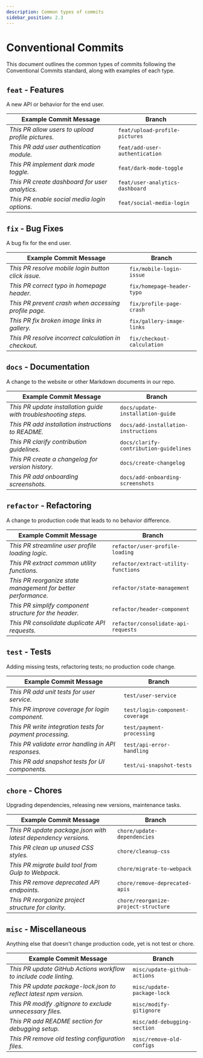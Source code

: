 ```yaml
---
description: Common types of commits
sidebar_position: 2.3
---
```


# Conventional Commits

This document outlines the common types of commits following the Conventional Commits standard, along with examples of each type.

## `feat` - Features

A new API or behavior for the end user.

| Example Commit Message | Branch |
| --- | --- |
| _This PR allow users to upload profile pictures._ | `feat/upload-profile-pictures` |
| _This PR add user authentication module._ | `feat/add-user-authentication` |
| _This PR implement dark mode toggle._ | `feat/dark-mode-toggle` |
| _This PR create dashboard for user analytics._ | `feat/user-analytics-dashboard` |
| _This PR enable social media login options._ | `feat/social-media-login` |

## `fix` - Bug Fixes

A bug fix for the end user.

| Example Commit Message | Branch |
| --- | --- |
| _This PR resolve mobile login button click issue._ | `fix/mobile-login-issue` |
| _This PR correct typo in homepage header._ | `fix/homepage-header-typo` |
| _This PR prevent crash when accessing profile page._ | `fix/profile-page-crash` |
| _This PR fix broken image links in gallery._ | `fix/gallery-image-links` |
| _This PR resolve incorrect calculation in checkout._ | `fix/checkout-calculation` |

## `docs` - Documentation

A change to the website or other Markdown documents in our repo.

| Example Commit Message | Branch |
| --- | --- |
| _This PR update installation guide with troubleshooting steps._ | `docs/update-installation-guide` |
| _This PR add installation instructions to README._ | `docs/add-installation-instructions` |
| _This PR clarify contribution guidelines._ | `docs/clarify-contribution-guidelines` |
| _This PR create a changelog for version history._ | `docs/create-changelog` |
| _This PR add onboarding screenshots._ | `docs/add-onboarding-screenshots` |

## `refactor` - Refactoring

A change to production code that leads to no behavior difference.

| Example Commit Message | Branch |
| --- | --- |
| _This PR streamline user profile loading logic._ | `refactor/user-profile-loading` |
| _This PR extract common utility functions._ | `refactor/extract-utility-functions` |
| _This PR reorganize state management for better performance._ | `refactor/state-management` |
| _This PR simplify component structure for the header._ | `refactor/header-component` |
| _This PR consolidate duplicate API requests._ | `refactor/consolidate-api-requests` |

## `test` - Tests

Adding missing tests, refactoring tests; no production code change.

| Example Commit Message | Branch |
| --- | --- |
| _This PR add unit tests for user service._ | `test/user-service` |
| _This PR improve coverage for login component._ | `test/login-component-coverage` |
| _This PR write integration tests for payment processing._ | `test/payment-processing` |
| _This PR validate error handling in API responses._ | `test/api-error-handling` |
| _This PR add snapshot tests for UI components._ | `test/ui-snapshot-tests` |

## `chore` - Chores

Upgrading dependencies, releasing new versions, maintenance tasks.

| Example Commit Message | Branch |
| --- | --- |
| _This PR update package.json with latest dependency versions._ | `chore/update-dependencies` |
| _This PR clean up unused CSS styles._ | `chore/cleanup-css` |
| _This PR migrate build tool from Gulp to Webpack._ | `chore/migrate-to-webpack` |
| _This PR remove deprecated API endpoints._ | `chore/remove-deprecated-apis` |
| _This PR reorganize project structure for clarity._ | `chore/reorganize-project-structure` |

## `misc` - Miscellaneous

Anything else that doesn't change production code, yet is not test or chore.

| Example Commit Message | Branch |
| --- | --- |
| _This PR update GitHub Actions workflow to include code linting._ | `misc/update-github-actions` |
| _This PR update package-lock.json to reflect latest npm version._ | `misc/update-package-lock` |
| _This PR modify .gitignore to exclude unnecessary files._ | `misc/modify-gitignore` |
| _This PR add README section for debugging setup._ | `misc/add-debugging-section` |
| _This PR remove old testing configuration files._ | `misc/remove-old-configs` |
